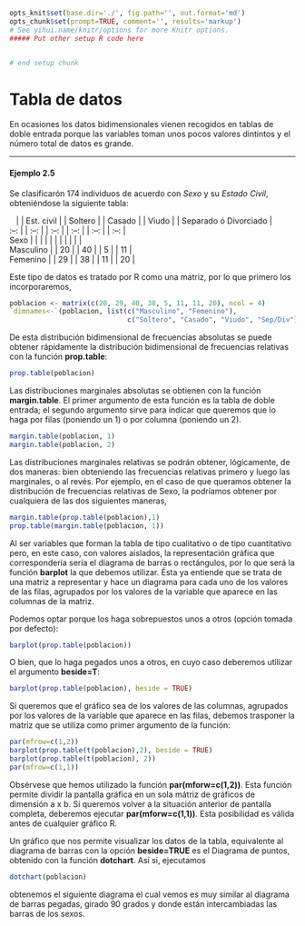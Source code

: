 ```r
opts_knit$set(base.dir='./', fig.path='', out.format='md')
opts_chunk$set(prompt=TRUE, comment='', results='markup')
# See yihui.name/knitr/options for more Knitr options.
##### Put other setup R code here


# end setup chunk
```
# Tabla de datos

En ocasiones los datos bidimensionales vienen recogidos en tablas de doble entrada porque las variables toman unos pocos valores dintintos y el número total de datos es grande.

---
#### Ejemplo 2.5

Se clasificarón 174 individuos de acuerdo con _Sexo_ y su _Estado Civil_, obteniéndose la siguiente tabla:

|    | | Est. civil | | Soltero | | Casado | | Viudo | | Separado ó Divorciado |
| :--: | | :--: | | :--: | | :--: | | :--: | | :--: |
| Sexo | |   | |   | |    | |   | |   | 
| Masculino | | 20 | | 40 | | 5 | | 11 |
| Femenino | | 29 | | 38 | | 11 | | 20 |

Este tipo de datos es tratado por R como una matriz, por lo que primero los incorporaremos, 
```r
poblacion <- matrix(c(20, 29, 40, 38, 5, 11, 11, 20), ncol = 4)
`dimnames<-`(poblacion, list(c("Masculino", "Femenino"), 
                             c("Soltero", "Casado", "Viudo", "Sep/Div")))

```

De esta distribución bidimensional de frecuencias absolutas se puede obtener rápidamente la distribución bidimensional de frecuencias relativas con la función __prop.table__:

```r
prop.table(poblacion)


```

Las distribuciones marginales absolutas se obtienen con la función __margin.table__. El primer argumento de esta función es la tabla de doble entrada; el segundo argumento sirve para indicar que queremos que lo haga por filas (poniendo un 1) o por columna (poniendo un 2).

```r
margin.table(poblacion, 1)
margin.table(poblacion, 2)


```

Las distribuciones marginales relativas se podrán obtener, lógicamente, de dos maneras: bien obteniendo las frecuencias relativas primero y luego las marginales, o al revés. Por ejemplo, en el caso de que queramos obtener la distribución de frecuencias relativas de Sexo, la podríamos obtener por cualquiera de las dos siguientes maneras,

```r
margin.table(prop.table(poblacion),1)
prop.table(margin.table(poblacion, 1))

```
Al ser variables que forman la tabla de tipo cualitativo o de tipo cuantitativo pero, en este caso, con valores aislados, la representación gráfica que correspondería sería el diagrama de barras o rectángulos, por lo que será la función __barplot__ la que debemos utilizar. Ésta ya entiende que se trata de una matriz a representar y hace un diagrama para cada uno de los valores de las filas, agrupados por los valores de la variable que aparece en las columnas de la matriz.

Podemos optar porque los haga sobrepuestos unos a otros (opción tomada por defecto):

```r
barplot(prop.table(poblacion))

```


O bien, que lo haga pegados unos a otros, en cuyo caso deberemos utilizar el argumento __beside=T__:


```r
barplot(prop.table(poblacion), beside = TRUE)

```

Si queremos que el gráfico sea de los valores de las columnas, agrupados por los valores de la variable que aparece en las filas, debemos trasponer la matriz que se utiliza como primer argumento de la función:


```r
par(mfrow=c(1,2))
barplot(prop.table(t(poblacion),2), beside = TRUE)
barplot(prop.table(t(poblacion), 2))
par(mfrow=c(1,1))

```
Obsérvese que hemos utilizado la función __par(mforw=c(1,2))__. Esta función permite dividir la pantalla gráfica en un sola mátriz de gráficos de dimensión a x b. Si queremos volver a la situación anterior de pantalla completa, deberemos ejecutar __par(mforw=c(1,1))__. Esta posibilidad es válida antes de cualquier gráfico R.

Un gráfico que nos permite visualizar los datos de la tabla, equivalente al diagrama de barras con la opción __beside=TRUE__ es el Diagrama de puntos, obtenido con la función __dotchart__. Así si, ejecutamos

```r
dotchart(poblacion)

```

obtenemos el siguiente diagrama el cual vemos es muy similar al diagrama de barras pegadas, girado 90 grados y donde están intercambiadas las barras de los sexos.




